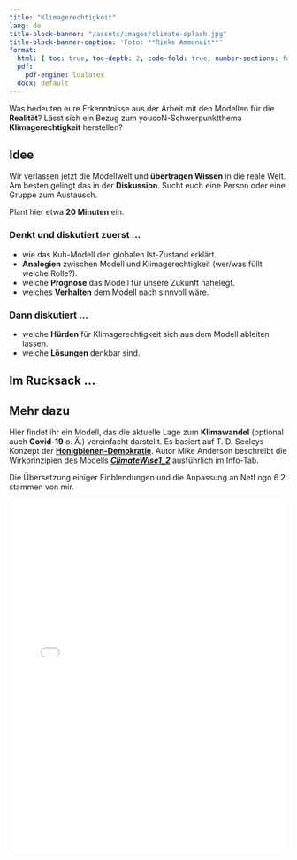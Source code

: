 ```yaml
---
title: "Klimagerechtigkeit"
lang: de
title-block-banner: "/assets/images/climate-splash.jpg"
title-block-banner-caption: 'Foto: **Rieke Ammoneit**'
format:
  html: { toc: true, toc-depth: 2, code-fold: true, number-sections: false }
  pdf:
    pdf-engine: lualatex         
  docx: default    
---
```


Was bedeuten eure Erkenntnisse aus der Arbeit mit den Modellen für die **Realität**?
Lässt sich ein Bezug zum youcoN-Schwerpunktthema **Klimagerechtigkeit** herstellen?

<!--more-->

## Idee

Wir verlassen jetzt die Modellwelt und **übertragen Wissen** in die reale Welt. Am besten gelingt das in der **Diskussion**. Sucht euch eine Person oder eine Gruppe zum Austausch.

::: {callout-tip}
Plant hier etwa **20 Minuten** ein.
:::

### Denkt und diskutiert zuerst …

- wie das Kuh-Modell den globalen Ist-Zustand erklärt.  
- **Analogien** zwischen Modell und Klimagerechtigkeit (wer/was füllt welche Rolle?).  
- welche **Prognose** das Modell für unsere Zukunft nahelegt.  
- welches **Verhalten** dem Modell nach sinnvoll wäre.

### Dann diskutiert …

- welche **Hürden** für Klimagerechtigkeit sich aus dem Modell ableiten lassen.  
- welche **Lösungen** denkbar sind.

## Im Rucksack …

::: {callout-note}
:::

## Mehr dazu

Hier findet ihr ein Modell, das die aktuelle Lage zum **Klimawandel** (optional auch **Covid-19** o. Ä.) vereinfacht darstellt. Es basiert auf T. D. Seeleys Konzept der **[Honigbienen-Demokratie](https://de.wikipedia.org/wiki/Thomas_Dyer_Seeley)**. Autor Mike Anderson beschreibt die Wirkprinzipien des Modells **[*ClimateWise1_2*](https://ccl.northwestern.edu/netlogo/models/community/ClimateWise1_2)** ausführlich im Info-Tab.

Die Übersetzung einiger Einblendungen und die Anpassung an NetLogo 6.2 stammen von mir.

```{=html}
<iframe src="/assets/misc/ClimateWise1_2.html" width="100%" height="640" style="border:0;"></iframe>
```
